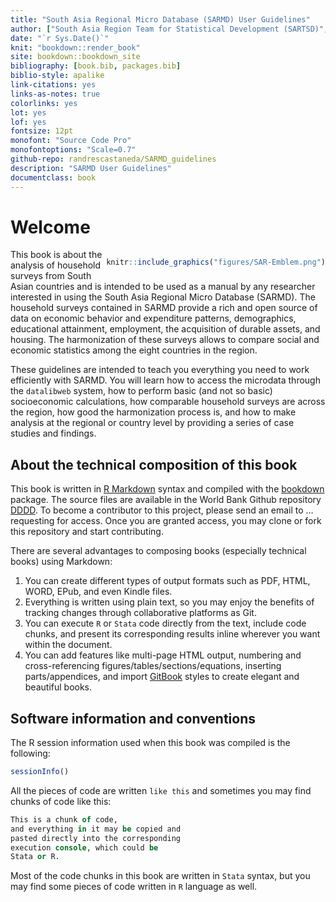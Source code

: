 ---
title: "South Asia Regional Micro Database (SARMD) User Guidelines" 
author: ["South Asia Region Team for Statistical Development (SARTSD)", "Raúl Andrés Castañeda Aguilar ", "Jayne Jungsun Yoo", "Francisco Javier Parada Gómez Urquiza "]
date: "`r Sys.Date()`" 
knit: "bookdown::render_book"
site: bookdown::bookdown_site 
bibliography: [book.bib, packages.bib] 
biblio-style: apalike 
link-citations: yes
links-as-notes: true
colorlinks: yes
lot: yes
lof: yes
fontsize: 12pt
monofont: "Source Code Pro" 
monofontoptions: "Scale=0.7" 
github-repo: randrescastaneda/SARMD_guidelines
description: "SARMD User Guidelines" 
documentclass: book 
---

# Welcome {-} 

<div style= "float:right;position: relative;">
```{r echo=FALSE}
knitr::include_graphics("figures/SAR-Emblem.png")
```
</div>

This book is about the analysis of household surveys from South Asian countries and is intended to be used as a manual by any researcher interested in using the South Asia Regional Micro Database (SARMD). The household surveys contained in SARMD provide a rich and open source of data on economic behavior and expenditure patterns, demographics, educational attainment, employment, the acquisition of durable assets, and housing. The harmonization of these surveys allows to compare social and economic statistics among the eight countries in the region.

These guidelines are intended to teach you everything you need to work efficiently with SARMD. You will learn how to access the microdata through the `datalibweb` system, how to perform basic (and not so basic) socioeconomic calculations, how comparable household surveys are across the region, how good the harmonization process is, and how to make analysis at the regional or country level by providing a series of case studies and findings. 

## About the technical composition of this book {-}

This book is written in [R Markdown](https://rmarkdown.rstudio.com/) syntax and compiled with the [bookdown](https://bookdown.org/yihui/bookdown/) package. The source files are available in the World Bank Github repository [DDDD](https://github.com/randrescastaneda/SARMD_guidelines). To become a contributor to this project, please send an email to ... requesting for access. Once you are granted access, you may clone or fork this repository and start contributing. 

There are several advantages to composing books (especially technical books) using Markdown:

1. You can create different types of output formats such as PDF, HTML, WORD, EPub, and even Kindle files. 
2. Everything is written using plain text, so you may enjoy the benefits of tracking changes through collaborative platforms as Git. 
3. You can execute `R` or `Stata` code directly from the text, include code chunks, and present its corresponding results inline wherever you want within the document. 
4. You can add features like multi-page HTML output, numbering and cross-referencing figures/tables/sections/equations, inserting parts/appendices, and import [GitBook](https://www.gitbook.com) styles to create elegant and beautiful books.

## Software information and conventions {-}

The R session information used when this book was compiled is the following:

```{r session}
sessionInfo()
```

All the pieces of code are written `like this` and sometimes you may find chunks of code like this:

```stata
This is a chunk of code,
and everything in it may be copied and
pasted directly into the corresponding
execution console, which could be 
Stata or R.
```

Most of the code chunks in this book are written in `Stata` syntax, but you may find some pieces of code written in `R` language as well.  

